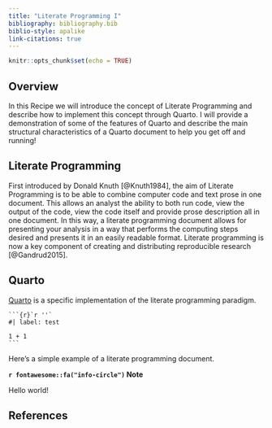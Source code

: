 ```yaml
---
title: "Literate Programming I"
bibliography: bibliography.bib
biblio-style: apalike
link-citations: true
---
```




```r
knitr::opts_chunk$set(echo = TRUE)
```

## Overview

In this Recipe we will introduce the concept of Literate Programming and describe how to implement this concept through Quarto. I will provide a demonstration of some of the features of Quarto and describe the main structural characteristics of a Quarto document to help you get off and running!

## Literate Programming

First introduced by Donald Knuth [@Knuth1984], the aim of Literate Programming is to be able to combine computer code and text prose in one document. This allows an analyst the ability to both run code, view the output of the code, view the code itself and provide prose description all in one document. In this way, a literate programming document allows for presenting your analysis in a way that performs the computing steps desired and presents it in an easily readable format. Literate programming is now a key component of creating and distributing reproducible research [@Gandrud2015].

## Quarto

[Quarto]() is a specific implementation of the literate programming paradigm.

````
```{r}`r ''`
#| label: test

1 + 1
```
````










Here's a simple example of a literate programming document. 

::: {.callout} 
**`r fontawesome::fa("info-circle")` Note**

Hello world!

:::


## References 